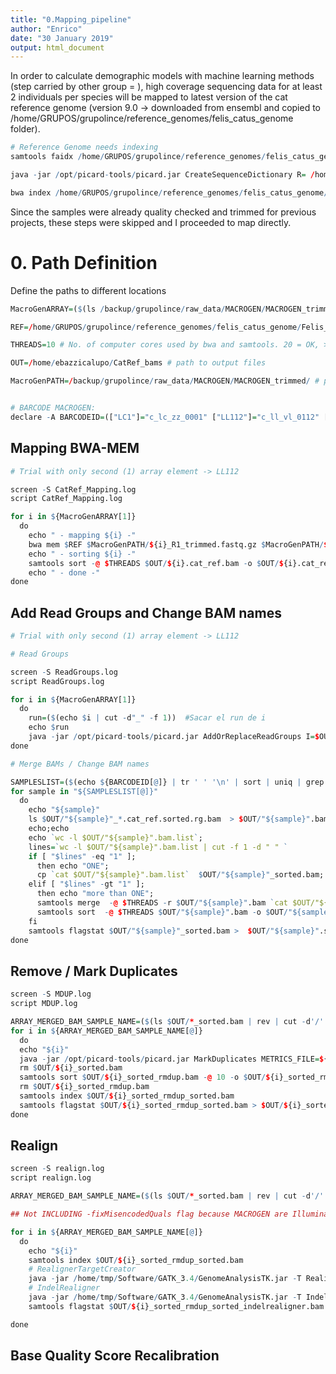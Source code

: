 ```yaml
---
title: "0.Mapping_pipeline"
author: "Enrico"
date: "30 January 2019"
output: html_document
---
```


In order to calculate demographic models with machine learning methods (step carried by other group = ), high coverage sequencing data for at least 2 individuals per species will be mapped to latest version of the cat reference genome (version 9.0 -> downloaded from ensembl and copied to /home/GRUPOS/grupolince/reference_genomes/felis_catus_genome folder).

```r

# Reference Genome needs indexing
samtools faidx /home/GRUPOS/grupolince/reference_genomes/felis_catus_genome/Felis_catus.Felis_catus_9.0.dna.toplevel.fa

java -jar /opt/picard-tools/picard.jar CreateSequenceDictionary R= /home/GRUPOS/grupolince/reference_genomes/felis_catus_genome/Felis_catus.Felis_catus_9.0.dna.toplevel.fa O= /home/GRUPOS/grupolince/reference_genomes/felis_catus_genome/Felis_catus.Felis_catus_9.0.dna.toplevel.dict

bwa index /home/GRUPOS/grupolince/reference_genomes/felis_catus_genome/Felis_catus.Felis_catus_9.0.dna.toplevel.fa

```

Since the samples were already quality checked and trimmed for previous projects, these steps were skipped and I proceeded to map directly.

# 0. Path Definition

Define the paths to different locations

```r

MacroGenARRAY=($(ls /backup/grupolince/raw_data/MACROGEN/MACROGEN_trimmed/*.fastq.gz | rev | cut -d'/' -f 1 | rev | cut -d '_' -f1 | uniq)) # List of all Lynx lynx sample codes in MACROGEN project

REF=/home/GRUPOS/grupolince/reference_genomes/felis_catus_genome/Felis_catus.Felis_catus_9.0.dna.toplevel.fa # path to cat reference genome

THREADS=10 # No. of computer cores used by bwa and samtools. 20 = OK, >20 = ask people first!

OUT=/home/ebazzicalupo/CatRef_bams # path to output files

MacroGenPATH=/backup/grupolince/raw_data/MACROGEN/MACROGEN_trimmed/ # path to macrogen fastq files


# BARCODE MACROGEN:
declare -A BARCODEID=(["LC1"]="c_lc_zz_0001" ["LL112"]="c_ll_vl_0112" ["LL146"]="c_ll_ya_0146" ["LL212"]="c_ll_cr_0212" ["LL90"]="c_ll_ki_0090" ["LR1"]="c_lr_zz_0001")

```

## 	Mapping BWA-MEM

```r

# Trial with only second (1) array element -> LL112

screen -S CatRef_Mapping.log
script CatRef_Mapping.log

for i in ${MacroGenARRAY[1]}
  do
    echo " - mapping ${i} -"
    bwa mem $REF $MacroGenPATH/${i}_R1_trimmed.fastq.gz $MacroGenPATH/${i}_R2_trimmed.fastq.gz -t $THREADS | samtools view -hbS -@ $THREADS - -o $OUT/${i}.cat_ref.bam
    echo " - sorting ${i} -"
    samtools sort -@ $THREADS $OUT/${i}.cat_ref.bam -o $OUT/${i}.cat_ref.sorted.bam && rm $OUT/${i}.cat_ref.bam
    echo " - done -"
done

```

## 	Add Read Groups and Change BAM names

```r

# Trial with only second (1) array element -> LL112

# Read Groups

screen -S ReadGroups.log
script ReadGroups.log

for i in ${MacroGenARRAY[1]}
  do
    run=($(echo $i | cut -d"_" -f 1))  #Sacar el run de i
    echo $run
    java -jar /opt/picard-tools/picard.jar AddOrReplaceReadGroups I=$OUT/${i}.cat_ref.sorted.bam O=$OUT/${BARCODEID["${i}"]}_${i}.cat_ref.sorted.rg.bam RGID=${i} RGLB=${BARCODEID["${i}"]}_lib RGPL=Illumina RGPU=${run} RGSM=${BARCODEID["${i}"]} VALIDATION_STRINGENCY=SILENT && rm $OUT/${i}.cat_ref.sorted.bam
done

# Merge BAMs / Change BAM names

SAMPLESLIST=($(echo ${BARCODEID[@]} | tr ' ' '\n' | sort | uniq | grep c_ll_vl_0112))
for sample in "${SAMPLESLIST[@]}"
  do
    echo "${sample}"
    ls $OUT/"${sample}"_*.cat_ref.sorted.rg.bam  > $OUT/"${sample}".bam.list
    echo;echo
    echo `wc -l $OUT/"${sample}".bam.list`;
    lines=`wc -l $OUT/"${sample}".bam.list | cut -f 1 -d " " `
    if [ "$lines" -eq "1" ];
      then echo "ONE";
      cp `cat $OUT/"${sample}".bam.list`  $OUT/"${sample}"_sorted.bam;
    elif [ "$lines" -gt "1" ];
      then echo "more than ONE";
      samtools merge  -@ $THREADS -r $OUT/"${sample}".bam `cat $OUT/"${sample}".bam.list`;
      samtools sort  -@ $THREADS $OUT/"${sample}".bam -o $OUT/"${sample}"_sorted.bam && rm $OUT/"${sample}".bam;
    fi
    samtools flagstat $OUT/"${sample}"_sorted.bam >  $OUT/"${sample}".stats;
done

```

## 	Remove / Mark Duplicates

```r

screen -S MDUP.log
script MDUP.log

ARRAY_MERGED_BAM_SAMPLE_NAME=($(ls $OUT/*_sorted.bam | rev | cut -d'/' -f1 | rev | cut -d'_' -f1-4 | uniq))
for i in ${ARRAY_MERGED_BAM_SAMPLE_NAME[@]}
  do
  echo "${i}"
  java -jar /opt/picard-tools/picard.jar MarkDuplicates METRICS_FILE=${i}_rmdup.txt I=$OUT/${i}_sorted.bam O=$OUT/${i}_sorted_rmdup.bam MAX_FILE_HANDLES_FOR_READ_ENDS_MAP=800
  rm $OUT/${i}_sorted.bam
  samtools sort $OUT/${i}_sorted_rmdup.bam -@ 10 -o $OUT/${i}_sorted_rmdup_sorted.bam
  rm $OUT/${i}_sorted_rmdup.bam
  samtools index $OUT/${i}_sorted_rmdup_sorted.bam
  samtools flagstat $OUT/${i}_sorted_rmdup_sorted.bam > $OUT/${i}_sorted_rmdup_sorted.stats
done

```

##  Realign

```r

screen -S realign.log
script realign.log

ARRAY_MERGED_BAM_SAMPLE_NAME=($(ls $OUT/*_sorted.bam | rev | cut -d'/' -f1 | rev | cut -d'_' -f1-4 | uniq))

## Not INCLUDING -fixMisencodedQuals flag because MACROGEN are Illumina 1.9 (quality code doesn't need fixing)

for i in ${ARRAY_MERGED_BAM_SAMPLE_NAME[@]}
  do
    echo "${i}"
    samtools index $OUT/${i}_sorted_rmdup_sorted.bam
    # RealignerTargetCreator
    java -jar /home/tmp/Software/GATK_3.4/GenomeAnalysisTK.jar -T RealignerTargetCreator -nt 10 -R $REF -I $OUT/${i}_sorted_rmdup_sorted.bam -o $OUT/${i}_realignertargetcreator.intervals
    # IndelRealigner
    java -jar /home/tmp/Software/GATK_3.4/GenomeAnalysisTK.jar -T IndelRealigner -R $REF -targetIntervals $OUT/${i}_realignertargetcreator.intervals -I $OUT/${i}_sorted_rmdup_sorted.bam -o $OUT/${i}_sorted_rmdup_sorted_indelrealigner.bam
    samtools flagstat $OUT/${i}_sorted_rmdup_sorted_indelrealigner.bam > $OUT/${i}_sorted_rmdup_sorted_indelrealigner.stats

done

```

##  Base Quality Score Recalibration

```r

```
